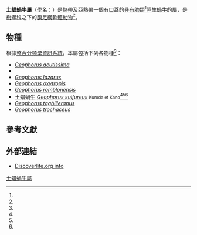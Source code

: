 {{CJK-New-Char|block=A|45C9}}
{{multiple issues|
{{Untranslated-jargon|time=2017-05-30}}
{{cleanup-jargon|time=2017-03-26T01:13:28+00:00}}
}}
{{Automatic taxobox
| name = 土䗉蝸牛屬<br />''Geophorus''
| image = Geophorus agglutinans 01.JPG
| image_caption = Five views of a [[螺殼|螺殼]] of ''{{tsl|en|Geophorus agglutinans||Geophorus agglutinans}}''
| taxon = Geophorus
| authority = Fischer, 1885
| refs = <ref name="Bouchet 2005" />
}}

'''土䗉蝸牛屬'''（學名：{{lang|la|'''''Geophorus'''''}}）是[[熱帶|熱帶]]及[[亞熱帶|亞熱帶]]一個有[[螺厣|口蓋]]的[[非有肺類|非有肺類]]<ref name="Richling 2014"/>[[陸生蝸牛|陸生蝸牛]]的[[屬_(生物)|屬]]，是[[樹螺科|樹螺科]]之下的[[腹足綱|腹足綱]][[軟體動物|軟體動物]]<ref name="Bouchet 2005" />。

==物種==
根據[[整合分類學資訊系統|整合分類學資訊系統]]，本屬包括下列各物種<ref name="ITIS_331361" />：
* ''[[Geophorus_acutissima|Geophorus acutissima]]'' 
* ''{{tsl|en|Geophorus agglutinans||Geophorus agglutinans}}''
* ''[[Geophorus_lazarus|Geophorus lazarus]]'' 
* ''[[Geophorus_oxytropis|Geophorus oxytropis]]'' 
* ''[[Geophorus_romblonensis|Geophorus romblonensis]]'' 
* [[土䗉蝸牛|土䗉蝸牛]] ''[[Geophorus_sulfureus|Geophorus sulfureus]]'' <small>Kuroda et Kano</small><ref name=TaiBNET /><ref name="shell_229" /><ref name="shelldoc_200001" />
* ''[[Geophorus_tagbilleranus|Geophorus tagbilleranus]]'' 
* ''[[Geophorus_trochaceus|Geophorus trochaceus]]''

==參考文獻==
{{Reflist |refs=
<ref name="Bouchet 2005">{{Bouchet 2005}}</ref>
<ref name="chinagene">{{cite journal
 |url=http://www.chinagene.cn/CN/article/downloadArticleFile.do?attachType=PDF&id=11448
 |author1=[[宋文涛|宋文涛]]
 |author2=[[高祥刚|高祥刚]]
 |author3=[[李云峰|李云峰]]
 |author4=[[刘卫东|刘卫东]]
 |author5=[[刘莹|刘莹]]
 |author6=[[赫崇波|赫崇波]]
 |title=双壳贝类线粒体基因组结构的比较
 |journal=[http://www.chinagene.cn/ 遺傳]
 |issn=0253-9772
 |date=2009-11
 |year=2009
 |volume=31
 |issue=11
 |language=zh-hans
 |author=
 |access-date=2017-03-25
 |archive-url=https://web.archive.org/web/20150518064652/http://www.chinagene.cn/CN/article/downloadArticleFile.do?attachType=PDF&id=11448
 |archive-date=2015-05-18
 |dead-url=yes
 }}</ref>
<ref name="ITIS_331361">{{ITIS |id=331361 |taxon=''Geophorus'' }}</ref>
<ref name="Richling 2014">{{cite journal
 |last=Richling |first=I. 
 |year=2014
 |title=Poorly explored jewels of the tropics: Estimating diversity in non-pulmonate land snails of the family Helicinidae (Gastropoda: Neritopsina)
 |journal=''[[American_Malacological_Bulletin|American Malacological Bulletin]]''
 |volume=32 |issue=2 |pages=246-258
 |doi=10.4003/006.032.0216 |language=en }}</ref>
<ref name="shell_229">{{cite web |url=http://shell.sinica.edu.tw/chinese/shellpic_T.php?science_no=229 |title=土䗉蝸牛 |work=[[台灣貝類名錄|台灣貝類名錄]] |access-date=2017-03-26 |language=zh-hant |archive-date=2017-03-26 |archive-url=https://web.archive.org/web/20170326135733/http://shell.sinica.edu.tw/chinese/shellpic_T.php?science_no=229 |dead-url=no }}</ref>
<ref name="shelldoc_200001">{{shelldoc_200001}}</ref>
<ref name=TaiBNET>{{TaiBNET |id=314314
 |taxon=Geophorus sulfureus |authority=Kuroda & Kano, 1941 |zh=土䗉蝸牛
 |access-date=2015-05-09 }}</ref>
}}

==外部連結==
{{commonscat|geophorus}}
* [http://www.discoverlife.org/mp/20q?search=Geophorus Discoverlife.org info] {{Wayback|url=http://www.discoverlife.org/mp/20q?search=Geophorus |date=20170326225535 }}
{{Taxonbar|from=Q5535562}}
[[Category:土䗉蝸牛屬|]]
{{mollusc-stub}}
